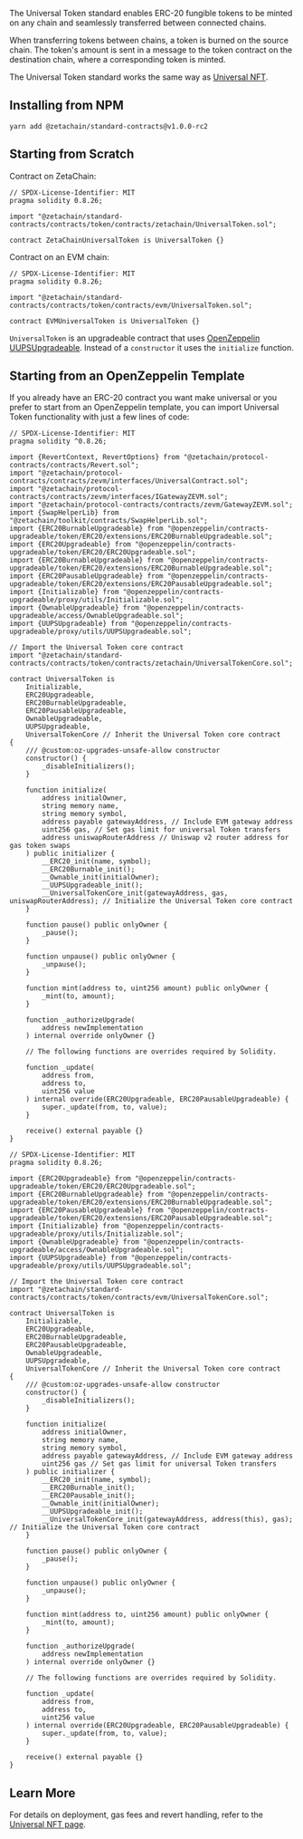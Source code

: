 The Universal Token standard enables ERC-20 fungible tokens to be minted on any
chain and seamlessly transferred between connected chains.

When transferring tokens between chains, a token is burned on the source chain.
The token's amount is sent in a message to the token contract on the destination
chain, where a corresponding token is minted.

The Universal Token standard works the same way as [Universal
NFT](/developers/standards/nft).

## Installing from NPM

```
yarn add @zetachain/standard-contracts@v1.0.0-rc2
```

## Starting from Scratch

Contract on ZetaChain:

```solidity filename="contracts/ZetaChainUniversalToken.sol
// SPDX-License-Identifier: MIT
pragma solidity 0.8.26;

import "@zetachain/standard-contracts/contracts/token/contracts/zetachain/UniversalToken.sol";

contract ZetaChainUniversalToken is UniversalToken {}
```

Contract on an EVM chain:

```solidity filename="contracts/EVMUniversalToken.sol
// SPDX-License-Identifier: MIT
pragma solidity 0.8.26;

import "@zetachain/standard-contracts/contracts/token/contracts/evm/UniversalToken.sol";

contract EVMUniversalToken is UniversalToken {}
```

`UniversalToken` is an upgradeable contract that uses [OpenZeppelin
UUPSUpgradeable](https://docs.openzeppelin.com/contracts/5.x/api/proxy#UUPSUpgradeable).
Instead of a `constructor` it uses the `initialize` function.

## Starting from an OpenZeppelin Template

If you already have an ERC-20 contract you want make universal or you prefer to
start from an OpenZeppelin template, you can import Universal Token
functionality with just a few lines of code:

```solidity filename="contracts/ZetaChainUniversalToken.sol
// SPDX-License-Identifier: MIT
pragma solidity ^0.8.26;

import {RevertContext, RevertOptions} from "@zetachain/protocol-contracts/contracts/Revert.sol";
import "@zetachain/protocol-contracts/contracts/zevm/interfaces/UniversalContract.sol";
import "@zetachain/protocol-contracts/contracts/zevm/interfaces/IGatewayZEVM.sol";
import "@zetachain/protocol-contracts/contracts/zevm/GatewayZEVM.sol";
import {SwapHelperLib} from "@zetachain/toolkit/contracts/SwapHelperLib.sol";
import {ERC20BurnableUpgradeable} from "@openzeppelin/contracts-upgradeable/token/ERC20/extensions/ERC20BurnableUpgradeable.sol";
import {ERC20Upgradeable} from "@openzeppelin/contracts-upgradeable/token/ERC20/ERC20Upgradeable.sol";
import {ERC20BurnableUpgradeable} from "@openzeppelin/contracts-upgradeable/token/ERC20/extensions/ERC20BurnableUpgradeable.sol";
import {ERC20PausableUpgradeable} from "@openzeppelin/contracts-upgradeable/token/ERC20/extensions/ERC20PausableUpgradeable.sol";
import {Initializable} from "@openzeppelin/contracts-upgradeable/proxy/utils/Initializable.sol";
import {OwnableUpgradeable} from "@openzeppelin/contracts-upgradeable/access/OwnableUpgradeable.sol";
import {UUPSUpgradeable} from "@openzeppelin/contracts-upgradeable/proxy/utils/UUPSUpgradeable.sol";

// Import the Universal Token core contract
import "@zetachain/standard-contracts/contracts/token/contracts/zetachain/UniversalTokenCore.sol";

contract UniversalToken is
    Initializable,
    ERC20Upgradeable,
    ERC20BurnableUpgradeable,
    ERC20PausableUpgradeable,
    OwnableUpgradeable,
    UUPSUpgradeable,
    UniversalTokenCore // Inherit the Universal Token core contract
{
    /// @custom:oz-upgrades-unsafe-allow constructor
    constructor() {
        _disableInitializers();
    }

    function initialize(
        address initialOwner,
        string memory name,
        string memory symbol,
        address payable gatewayAddress, // Include EVM gateway address
        uint256 gas, // Set gas limit for universal Token transfers
        address uniswapRouterAddress // Uniswap v2 router address for gas token swaps
    ) public initializer {
        __ERC20_init(name, symbol);
        __ERC20Burnable_init();
        __Ownable_init(initialOwner);
        __UUPSUpgradeable_init();
        __UniversalTokenCore_init(gatewayAddress, gas, uniswapRouterAddress); // Initialize the Universal Token core contract
    }

    function pause() public onlyOwner {
        _pause();
    }

    function unpause() public onlyOwner {
        _unpause();
    }

    function mint(address to, uint256 amount) public onlyOwner {
        _mint(to, amount);
    }

    function _authorizeUpgrade(
        address newImplementation
    ) internal override onlyOwner {}

    // The following functions are overrides required by Solidity.

    function _update(
        address from,
        address to,
        uint256 value
    ) internal override(ERC20Upgradeable, ERC20PausableUpgradeable) {
        super._update(from, to, value);
    }

    receive() external payable {}
}
```

```solidity filename="contracts/EVMUniversalToken.sol
// SPDX-License-Identifier: MIT
pragma solidity 0.8.26;

import {ERC20Upgradeable} from "@openzeppelin/contracts-upgradeable/token/ERC20/ERC20Upgradeable.sol";
import {ERC20BurnableUpgradeable} from "@openzeppelin/contracts-upgradeable/token/ERC20/extensions/ERC20BurnableUpgradeable.sol";
import {ERC20PausableUpgradeable} from "@openzeppelin/contracts-upgradeable/token/ERC20/extensions/ERC20PausableUpgradeable.sol";
import {Initializable} from "@openzeppelin/contracts-upgradeable/proxy/utils/Initializable.sol";
import {OwnableUpgradeable} from "@openzeppelin/contracts-upgradeable/access/OwnableUpgradeable.sol";
import {UUPSUpgradeable} from "@openzeppelin/contracts-upgradeable/proxy/utils/UUPSUpgradeable.sol";

// Import the Universal Token core contract
import "@zetachain/standard-contracts/contracts/token/contracts/evm/UniversalTokenCore.sol";

contract UniversalToken is
    Initializable,
    ERC20Upgradeable,
    ERC20BurnableUpgradeable,
    ERC20PausableUpgradeable,
    OwnableUpgradeable,
    UUPSUpgradeable,
    UniversalTokenCore // Inherit the Universal Token core contract
{
    /// @custom:oz-upgrades-unsafe-allow constructor
    constructor() {
        _disableInitializers();
    }

    function initialize(
        address initialOwner,
        string memory name,
        string memory symbol,
        address payable gatewayAddress, // Include EVM gateway address
        uint256 gas // Set gas limit for universal Token transfers
    ) public initializer {
        __ERC20_init(name, symbol);
        __ERC20Burnable_init();
        __ERC20Pausable_init();
        __Ownable_init(initialOwner);
        __UUPSUpgradeable_init();
        __UniversalTokenCore_init(gatewayAddress, address(this), gas); // Initialize the Universal Token core contract
    }

    function pause() public onlyOwner {
        _pause();
    }

    function unpause() public onlyOwner {
        _unpause();
    }

    function mint(address to, uint256 amount) public onlyOwner {
        _mint(to, amount);
    }

    function _authorizeUpgrade(
        address newImplementation
    ) internal override onlyOwner {}

    // The following functions are overrides required by Solidity.

    function _update(
        address from,
        address to,
        uint256 value
    ) internal override(ERC20Upgradeable, ERC20PausableUpgradeable) {
        super._update(from, to, value);
    }

    receive() external payable {}
}
```

## Learn More

For details on deployment, gas fees and revert handling, refer to the [Universal
NFT page](/developers/standards/nft#deployment).
